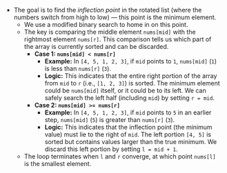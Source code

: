 - The goal is to find the *inflection point* in the rotated list (where the numbers switch from high to low) — this point is the minimum element.
    - We use a modified binary search to home in on this point.
    - The key is comparing the middle element `nums[mid]` with the rightmost element `nums[r]`. This comparison tells us which part of the array is currently sorted and can be discarded.
        - **Case 1: `nums[mid] < nums[r]`**
            - **Example:** In `[4, 5, 1, 2, 3]`, if `mid` points to `1`, `nums[mid]` (`1`) is less than `nums[r]` (`3`).
            - **Logic:** This indicates that the entire right portion of the array from `mid` to `r` (i.e., `[1, 2, 3]`) is sorted. The minimum element could be `nums[mid]` itself, or it could be to its left. We can safely search the left half (including `mid`) by setting `r = mid`.
        - **Case 2: `nums[mid] >= nums[r]`**
            - **Example:** In `[4, 5, 1, 2, 3]`, if `mid` points to `5` in an earlier step, `nums[mid]` (`5`) is greater than `nums[r]` (`3`).
            - **Logic:** This indicates that the inflection point (the minimum value) must lie to the right of `mid`. The left portion `[4, 5]` is sorted but contains values larger than the true minimum. We discard this left portion by setting `l = mid + 1`.
    - The loop terminates when `l` and `r` converge, at which point `nums[l]` is the smallest element.